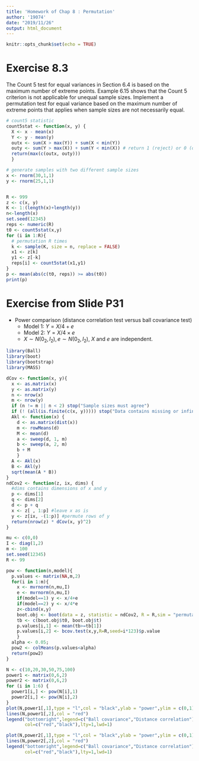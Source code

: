 ```yaml
---
title: 'Homework of Chap 8 : Permutation'
author: '19074'
date: "2019/11/26"
output: html_document
---
```


```r
knitr::opts_chunk$set(echo = TRUE)
```

# Exercise 8.3

The Count 5 test for equal variances in Section 6.4 is based on the maximum number of extreme points. Example 6.15 shows that the Count 5 criterion is not applicable for unequal sample sizes. 
Implement a permutation test for equal variance based on the maximum number of extreme points that applies when sample sizes are not necessarily equal. 

```r
# count5 statistic
count5stat <- function(x, y) { 
  X <- x - mean(x) 
  Y <- y - mean(y) 
  outx <- sum(X > max(Y)) + sum(X < min(Y)) 
  outy <- sum(Y > max(X)) + sum(Y < min(X)) # return 1 (reject) or 0 (do not reject H0) 
  return(max(c(outx, outy)))
  }

# generate samples with two different sample sizes
x <- rnorm(30,1,1)
y <- rnorm(25,1,1)


R <- 999
z <- c(x, y)
K <- 1:(length(x)+length(y))
n<-length(x)
set.seed(12345)
reps <- numeric(R)
t0 <- count5stat(x,y)
for (i in 1:R){ 
  # permutation R times
  k <- sample(K, size = n, replace = FALSE) 
  x1 <- z[k]
  y1 <- z[-k] 
  reps[i] <- count5stat(x1,y1) 
} 
p <- mean(abs(c(t0, reps)) >= abs(t0)) 
print(p)
```

# Exercise from Slide P31

+ Power comparison (distance correlation test versus ball covariance test)
  + Model 1: $Y = X/4 + e$
  + Model 2: $Y = X/4 × e$
  + $X\sim N(0_{2}, I_{2}), e\sim N(0_{2}, I_{2})$, $X$ and $e$ are independent.





```r
library(Ball)
library(boot)
library(bootstrap)
library(MASS)
```

  
```r
dCov <- function(x, y){
  x <- as.matrix(x)
  y <- as.matrix(y)
  n <- nrow(x)
  m <- nrow(y)
  if (n != m || n < 2) stop("Sample sizes must agree")
  if (! (all(is.finite(c(x, y))))) stop("Data contains missing or infinite values")
  Akl <- function(x) {
    d <- as.matrix(dist(x))
    m <- rowMeans(d)
    M <- mean(d)
    a <- sweep(d, 1, m)
    b <- sweep(a, 2, m)
    b + M
    }
  A <- Akl(x)
  B <- Akl(y)
  sqrt(mean(A * B))
}
ndCov2 <- function(z, ix, dims) {
  #dims contains dimensions of x and y
  p <- dims[1]
  q <- dims[2]
  d <- p + q
  x <- z[ , 1:p] #leave x as is
  y <- z[ix, -(1:p)] #permute rows of y
  return(nrow(z) * dCov(x, y)^2)
}
```

```r
mu <- c(0,0)
I <- diag(1,2)
m <- 100
set.seed(12345)
R <- 99

pow <- function(n,model){
  p.values <- matrix(NA,m,2)
  for(i in 1:m){
    x <- mvrnorm(n,mu,I)
    e <- mvrnorm(n,mu,I)
    if(model==1) y <- x/4+e
    if(model==2) y <- x/4*e
    z<-cbind(x,y)
    boot.obj <- boot(data = z, statistic = ndCov2, R = R,sim = "permutation", dims = c(2, 2))
    tb <- c(boot.obj$t0, boot.obj$t)
    p.values[i,1] <- mean(tb>=tb[1])
    p.values[i,2] <- bcov.test(x,y,R=R,seed=i*123)$p.value
    }
  alpha <- 0.05;
  pow2 <- colMeans(p.values<alpha)
  return(pow2)
}
```

```r
N <- c(10,20,30,50,75,100)
power1 <- matrix(0,6,2)
power2 <- matrix(0,6,2)
for (i in 1:6) {
  power1[i,] <- pow(N[i],1)
  power2[i,] <- pow(N[i],2)
}
plot(N,power1[,1],type = "l",col = "black",ylab = "power",ylim = c(0,1),main = "Power Comparison : Y=X/4+e")
lines(N,power1[,2],col = "red")
legend("bottomright",legend=c("Ball covariance","Distance correlation"),
       col=c("red","black"),lty=1,lwd=1)  

plot(N,power2[,1],type = "l",col = "black",ylab = "power",ylim = c(0,1),main = "Power Comparison : Y=X/4*e")
lines(N,power2[,2],col = "red")
legend("bottomright",legend=c("Ball covariance","Distance correlation"),
       col=c("red","black"),lty=1,lwd=1)  
```





